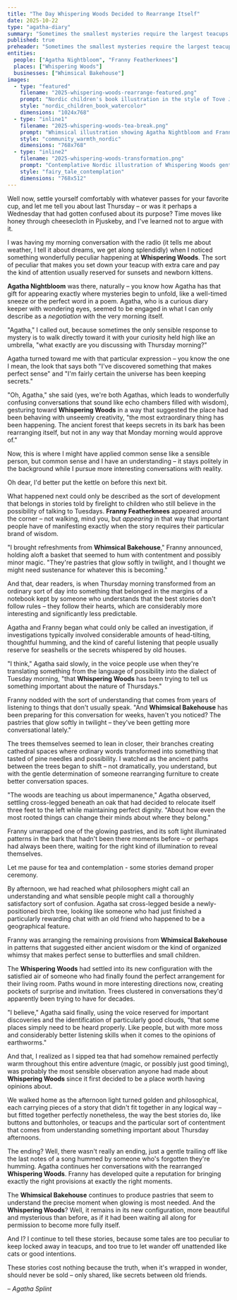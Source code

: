 ```yaml
---
title: "The Day Whispering Woods Decided to Rearrange Itself"
date: 2025-10-22
type: "agatha-diary"
summary: "Sometimes the smallest mysteries require the largest teacups and the gentlest sort of madness."
published: true
preheader: "Sometimes the smallest mysteries require the largest teacups and the gentlest sort of madness."
entities:
  people: ["Agatha Nightbloom", "Franny Featherknees"]
  places: ["Whispering Woods"]
  businesses: ["Whimsical Bakehouse"]
images:
  - type: "featured"
    filename: "2025-whispering-woods-rearrange-featured.png"
    prompt: "Nordic children's book illustration in the style of Tove Jansson and Torbjørn Egner. Agatha Nightbloom having a gentle conversation with rearranging trees in Whispering Woods. Soft watercolor and ink technique, muted earth tones with touches of magical warmth. Trees subtly shifting position, creating cathedral-like spaces. Cozy, slightly melancholic but hopeful atmosphere. Hand-drawn linework with emotional depth. Hand-signed 'Agatha Splint' in corner. Style: whimsical Nordic fairy tale art."
    style: "nordic_children_book_watercolor"
    dimensions: "1024x768"
  - type: "inline1"
    filename: "2025-whispering-woods-tea-break.png"
    prompt: "Whimsical illustration showing Agatha Nightbloom and Franny Featherknees sharing glowing pastries during a contemplative tea break in shifting Whispering Woods. Nordic children's book style reminiscent of Anne-Cath Vestly's warm community scenes. Soft afternoon light filtering through rearranged trees, gentle character expressions, pastries with soft magical glow. Hand-signed 'Agatha Splint'."
    style: "community_warmth_nordic"
    dimensions: "768x768"
  - type: "inline2"
    filename: "2025-whispering-woods-transformation.png"
    prompt: "Contemplative Nordic illustration of Whispering Woods gently rearranging itself, trees moving with dignified purpose to create better conversation spaces. H.C. Andersen fairy tale style with poetic, slightly melancholic mood but hopeful undertones. New paths winding in interesting directions, cathedral spaces between branches. Soft colors, emotional storytelling through visual elements. Hand-signed 'Agatha Splint'."
    style: "fairy_tale_contemplation"
    dimensions: "768x512"
---
```


Well now, settle yourself comfortably with whatever passes for your favorite cup, and let me tell you about last Thursday – or was it perhaps a Wednesday that had gotten confused about its purpose? Time moves like honey through cheesecloth in Pjuskeby, and I've learned not to argue with it.

I was having my morning conversation with the radio (it tells me about weather, I tell it about dreams, we get along splendidly) when I noticed something wonderfully peculiar happening at **Whispering Woods**. The sort of peculiar that makes you set down your teacup with extra care and pay the kind of attention usually reserved for sunsets and newborn kittens.

**Agatha Nightbloom** was there, naturally – you know how Agatha has that gift for appearing exactly where mysteries begin to unfold, like a well-timed sneeze or the perfect word in a poem. Agatha, who is a curious diary keeper with wondering eyes, seemed to be engaged in what I can only describe as a *negotiation* with the very morning itself.

"Agatha," I called out, because sometimes the only sensible response to mystery is to walk directly toward it with your curiosity held high like an umbrella, "what exactly are you discussing with Thursday morning?"

Agatha turned toward me with that particular expression – you know the one I mean, the look that says both "I've discovered something that makes perfect sense" and "I'm fairly certain the universe has been keeping secrets."

"Oh, Agatha," she said (yes, we're both Agathas, which leads to wonderfully confusing conversations that sound like echo chambers filled with wisdom), gesturing toward **Whispering Woods** in a way that suggested the place had been behaving with unseemly creativity, "the most extraordinary thing has been happening. The ancient forest that keeps secrets in its bark has been rearranging itself, but not in any way that Monday morning would approve of."

Now, this is where I might have applied common sense like a sensible person, but common sense and I have an understanding – it stays politely in the background while I pursue more interesting conversations with reality.

Oh dear, I'd better put the kettle on before this next bit.

What happened next could only be described as the sort of development that belongs in stories told by firelight to children who still believe in the possibility of talking to Tuesdays. **Franny Featherknees** appeared around the corner – not walking, mind you, but *appearing* in that way that important people have of manifesting exactly when the story requires their particular brand of wisdom.

"I brought refreshments from **Whimsical Bakehouse**," Franny announced, holding aloft a basket that seemed to hum with contentment and possibly minor magic. "They're pastries that glow softly in twilight, and I thought we might need sustenance for whatever this is becoming."

And that, dear readers, is when Thursday morning transformed from an ordinary sort of day into something that belonged in the margins of a notebook kept by someone who understands that the best stories don't follow rules – they follow their hearts, which are considerably more interesting and significantly less predictable.

Agatha and Franny began what could only be called an investigation, if investigations typically involved considerable amounts of head-tilting, thoughtful humming, and the kind of careful listening that people usually reserve for seashells or the secrets whispered by old houses.

"I think," Agatha said slowly, in the voice people use when they're translating something from the language of possibility into the dialect of Tuesday morning, "that **Whispering Woods** has been trying to tell us something important about the nature of Thursdays."

Franny nodded with the sort of understanding that comes from years of listening to things that don't usually speak. "And **Whimsical Bakehouse** has been preparing for this conversation for weeks, haven't you noticed? The pastries that glow softly in twilight – they've been getting more conversational lately."

The trees themselves seemed to lean in closer, their branches creating cathedral spaces where ordinary words transformed into something that tasted of pine needles and possibility. I watched as the ancient paths between the trees began to shift – not dramatically, you understand, but with the gentle determination of someone rearranging furniture to create better conversation spaces.

"The woods are teaching us about impermanence," Agatha observed, settling cross-legged beneath an oak that had decided to relocate itself three feet to the left while maintaining perfect dignity. "About how even the most rooted things can change their minds about where they belong."

Franny unwrapped one of the glowing pastries, and its soft light illuminated patterns in the bark that hadn't been there moments before – or perhaps had always been there, waiting for the right kind of illumination to reveal themselves.

Let me pause for tea and contemplation - some stories demand proper ceremony.

By afternoon, we had reached what philosophers might call an understanding and what sensible people might call a thoroughly satisfactory sort of confusion. Agatha sat cross-legged beside a newly-positioned birch tree, looking like someone who had just finished a particularly rewarding chat with an old friend who happened to be a geographical feature.

Franny was arranging the remaining provisions from **Whimsical Bakehouse** in patterns that suggested either ancient wisdom or the kind of organized whimsy that makes perfect sense to butterflies and small children.

The **Whispering Woods** had settled into its new configuration with the satisfied air of someone who had finally found the perfect arrangement for their living room. Paths wound in more interesting directions now, creating pockets of surprise and invitation. Trees clustered in conversations they'd apparently been trying to have for decades.

"I believe," Agatha said finally, using the voice reserved for important discoveries and the identification of particularly good clouds, "that some places simply need to be heard properly. Like people, but with more moss and considerably better listening skills when it comes to the opinions of earthworms."

And that, I realized as I sipped tea that had somehow remained perfectly warm throughout this entire adventure (magic, or possibly just good timing), was probably the most sensible observation anyone had made about **Whispering Woods** since it first decided to be a place worth having opinions about.

We walked home as the afternoon light turned golden and philosophical, each carrying pieces of a story that didn't fit together in any logical way – but fitted together perfectly nonetheless, the way the best stories do, like buttons and buttonholes, or teacups and the particular sort of contentment that comes from understanding something important about Thursday afternoons.

The ending? Well, there wasn't really an ending, just a gentle trailing off like the last notes of a song hummed by someone who's forgotten they're humming. Agatha continues her conversations with the rearranged **Whispering Woods**. Franny has developed quite a reputation for bringing exactly the right provisions at exactly the right moments.

The **Whimsical Bakehouse** continues to produce pastries that seem to understand the precise moment when glowing is most needed. And the **Whispering Woods**? Well, it remains in its new configuration, more beautiful and mysterious than before, as if it had been waiting all along for permission to become more fully itself.

And I? I continue to tell these stories, because some tales are too peculiar to keep locked away in teacups, and too true to let wander off unattended like cats or good intentions.

These stories cost nothing because the truth, when it's wrapped in wonder, should never be sold – only shared, like secrets between old friends.

*– Agatha Splint*
